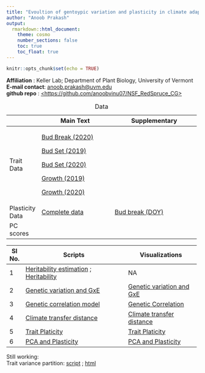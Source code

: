 ```yaml
---
title: "Evoultion of gentoypic variation and plasticity in climate adaptive traits of red spruce (*Picea rubens* Sarg.)"
author: "Anoob Prakash"
output:
  rmarkdown::html_document:
    theme: cosmo  
    number_sections: false
    toc: true
    toc_float: true
---
```


```r
knitr::opts_chunk$set(echo = TRUE)
```

**Affiliation** : Keller Lab; Department of Plant Biology, University of Vermont\
**E-mail contact**: [anoob.prakash\@uvm.edu](mailto:anoob.prakash@uvm.edu){.email}\
**github repo** : [\<https://github.com/anoobvinu07/NSF_RedSpruce_CG\>](https://github.com/anoobvinu07/NSF_RedSpruce_CG){.uri}

+-----------------+-----------------------------------------------------------+-------------------------------------------------------------------+
|                 | Main Text                                                 | Supplementary                                                     |
+=================+===========================================================+===================================================================+
| Trait Data      | [Bud Break (2020)](./data/trait_data/BudBreak_2020.csv)   |                                                                   |
|                 |                                                           |                                                                   |
|                 | [Bud Set (2019)](./data/trait_data/BudSet_2019.csv)       |                                                                   |
|                 |                                                           |                                                                   |
|                 | [Bud Set (2020)](./data/trait_data/BudSet_2020.csv)       |                                                                   |
|                 |                                                           |                                                                   |
|                 | [Growth (2019)](./data/trait_data/Growth_2019.csv)        |                                                                   |
|                 |                                                           |                                                                   |
|                 | [Growth (2020)](./data/trait_data/Growth_2020.csv)        |                                                                   |
+-----------------+-----------------------------------------------------------+-------------------------------------------------------------------+
| Plasticity Data | [Complete data](./data/plasticity_data/Plasticity_TD.csv) | [Bud break (DOY)](./data/plasticity_data/Plasticity_TD_bbDOY.csv) |
+-----------------+-----------------------------------------------------------+-------------------------------------------------------------------+
| PC scores       |                                                           |                                                                   |
+-----------------+-----------------------------------------------------------+-------------------------------------------------------------------+

: Data

+--------+------------------------------------------------------------------------------------------------------+-----------------------------------------------------------------------+
| Sl No. | Scripts                                                                                              | Visualizations                                                        |
+========+======================================================================================================+=======================================================================+
| 1      | [Heritability estimation](./1_heritability.R) ; [Heritability](./2_heritability_values_per_garden.R) | NA                                                                    |
+--------+------------------------------------------------------------------------------------------------------+-----------------------------------------------------------------------+
| 2      | [Genetic variation and GxE](./0_reaction_norms.Rmd)                                                  | [Genetic variation and GxE](./0_reaction_norms.html)                  |
+--------+------------------------------------------------------------------------------------------------------+-----------------------------------------------------------------------+
| 3      | [Genetic correlation model](./3_genetic_correlation_MCMCmodel_final.R)                               | [Genetic Correlation](./4_genetic_correlation_plots.html)             |
+--------+------------------------------------------------------------------------------------------------------+-----------------------------------------------------------------------+
| 4      | [Climate transfer distance](./5_traitPlasticity_TD.Rmd)                                              | [Climate transfer distance](./5_traitPlasticity_TD.html)              |
+--------+------------------------------------------------------------------------------------------------------+-----------------------------------------------------------------------+
| 5      | [Trait Platicity](./6_traitPlasticity.R)                                                             | [Trait Platicity](./7_traitPlasticity_family_and_pop_blup_plots.html) |
+--------+------------------------------------------------------------------------------------------------------+-----------------------------------------------------------------------+
| 6      | [PCA and Plasticity](./10_PCA_and_Plasticity.Rmd)                                                    | [PCA and Plasticity](./10_PCA_and_Plasticity.html)                    |
+--------+------------------------------------------------------------------------------------------------------+-----------------------------------------------------------------------+

Still working:\
Trait variance partition: [script](./9_trait_variance_partition_Region_plots.Rmd) ; [html](./9_trait_variance_partition_Region_plots.html)

<!-- ```{r pressure, echo=FALSE, fig.cap="Fig. 1. The genealogy of a sample of five alleles, showing the time intervals between coalescent events (Hudson, 1990)", out.width = '60%'} -->

<!-- knitr::include_graphics("./hudson1990_coalescence.png") -->

<!-- ```   -->
